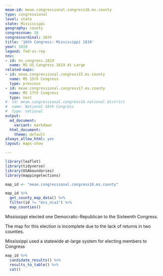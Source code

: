 ```yaml
---
meae-id: meae.congressional.congress16.ms.county
type: congressional
level: state
state: Mississippi
geography: county
congressnum: 16
congressordinal: 16th
title: '16th Congress: Mississippi 1819'
year: 1819
legend: fed-vs-rep
nnv:
- id: ms.congress.1819
  name: MS US Congress 1819 At Large
related-maps:
- id: meae.congressional.congress15.ms.county
  name: MS 15th Congress
  type: previous
- id: meae.congressional.congress17.ms.county
  name: MS 17th Congress
  type: next
#- id: meae.congressional.congress16.national.district
#  name: National 16th Congress
#  type: national
output:
  md_document:
    variant: markdown
  html_document:
    theme: default
always_allow_html: yes
layout: maps-show

---
```


```r
library(leaflet)
library(tidyverse)
library(USAboundaries)
library(mappingelections)

map_id <- "meae.congressional.congress16.ms.county"
```

<div class="map">

```r
map_id %>%
  get_county_map_data() %>%
  filter(id != "mss_nca1") %>% 
  map_counties()
```

</div>

Mississippi elected one Democratic-Republican to the Sixteenth Congress.

The map for this election is incomplete due to the lack of returns in two counties.

Mississippi used a statewide at-large system for electing members to Congress

<div class="results-table">

```r
map_id %>%
  candidate_results() %>%
  results_to_table() %>%
  cat()
```

</div>
